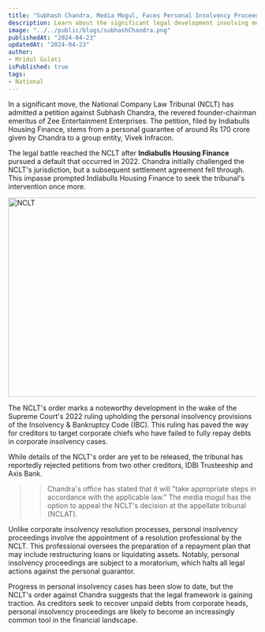 ```yaml
---
title: "Subhash Chandra, Media Mogul, Faces Personal Insolvency Proceedings for Rs 170 Crore Default"
description: Learn about the significant legal development involving media mogul Subhash Chandra, who faces personal insolvency proceedings initiated by Indiabulls Housing Finance over a Rs 170 crore default. This decision by the National Company Law Tribunal (NCLT) follows a failed settlement and marks a pivotal use of the Insolvency & Bankruptcy Code's provisions against high-profile corporate personalities. Discover the implications of this ruling and the potential outcomes for Chandra as he considers his legal options.
image: "../../public/blogs/subhashChandra.png"
publishedAt: "2024-04-23"
updatedAt: "2024-04-23"
author: 
- Mridul Gulati
isPublished: true
tags: 
- National
---
```



In a significant move, the National Company Law Tribunal (NCLT) has admitted a petition against Subhash Chandra, the revered founder-chairman emeritus of Zee Entertainment Enterprises. The petition, filed by Indiabulls Housing Finance, stems from a personal guarantee of around Rs 170 crore given by Chandra to a group entity, Vivek Infracon.

The legal battle reached the NCLT after **Indiabulls Housing Finance** pursued a default that occurred in 2022. Chandra initially challenged the NCLT's jurisdiction, but a subsequent settlement agreement fell through. This impasse prompted Indiabulls Housing Finance to seek the tribunal's intervention once more.

<Image
  src="/blogs/nclt.png"
  width="718"
  height="404"
  alt="NCLT"
  sizes="100vw"
/>

The NCLT's order marks a noteworthy development in the wake of the Supreme Court's 2022 ruling upholding the personal insolvency provisions of the Insolvency & Bankruptcy Code (IBC). This ruling has paved the way for creditors to target corporate chiefs who have failed to fully repay debts in corporate insolvency cases.

While details of the NCLT's order are yet to be released, the tribunal has reportedly rejected petitions from two other creditors, IDBI Trusteeship and Axis Bank.

>> Chandra's office has stated that it will "take appropriate steps in accordance with the applicable law." The media mogul has the option to appeal the NCLT's decision at the appellate tribunal (NCLAT).

Unlike corporate insolvency resolution processes, personal insolvency proceedings involve the appointment of a resolution professional by the NCLT. This professional oversees the preparation of a repayment plan that may include restructuring loans or liquidating assets. Notably, personal insolvency proceedings are subject to a moratorium, which halts all legal actions against the personal guarantor.

Progress in personal insolvency cases has been slow to date, but the NCLT's order against Chandra suggests that the legal framework is gaining traction. As creditors seek to recover unpaid debts from corporate heads, personal insolvency proceedings are likely to become an increasingly common tool in the financial landscape.